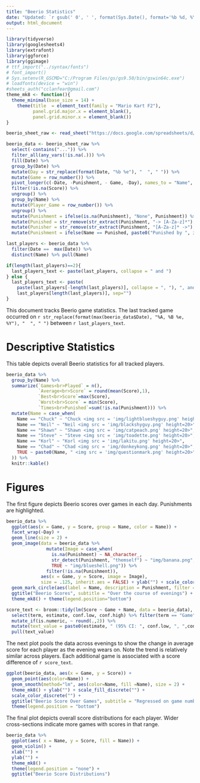 ```yaml
---
title: "Beerio Statistics"
date: "Updated: `r gsub(' 0', ' ', format(Sys.Date(), format='%b %d, %Y'))`"
output: html_document
---
```


```r
library(tidyverse)
library(googlesheets4)
library(extrafont)
library(ggforce)
library(ggimage)
# ttf_import("../syntax/fonts")
# font_import()
# Sys.setenv(R_GSCMD="C:/Program Files/gs/gs9.50/bin/gswin64c.exe")
# loadfonts(device = "win")
#sheets_auth("cclanfear@gmail.com")
theme_mk8 <- function(){
  theme_minimal(base_size = 14) + 
    theme(title  = element_text(family = "Mario Kart F2"), 
          panel.grid.major.x = element_blank(), 
          panel.grid.minor.x = element_blank())
}
```


```r
beerio_sheet_raw <- read_sheet("https://docs.google.com/spreadsheets/d/1V-7lY3NVqVGGEWL-jwwmjYcpLT8mJMN1MI11y-C3Bl0/", sheet = "Data")

beerio_data <- beerio_sheet_raw %>%
  select(-contains("...")) %>%
  filter_all(any_vars(!is.na(.))) %>%
  fill(Date) %>%
  group_by(Date) %>%
  mutate(Day = str_replace(format(Date, "%b %e"), "  ", " ")) %>%
  mutate(Game = row_number()) %>%
  pivot_longer(c(-Date, -Punishment, - Game, -Day), names_to = "Name", values_to = "Score") %>%
  filter(!is.na(Score)) %>%
  ungroup() %>%
  group_by(Name) %>%
  mutate(Player_Game = row_number()) %>%
  ungroup() %>%
  mutate(Punishment = ifelse(is.na(Punishment), "None", Punishment)) %>%
  mutate(Punished = str_remove(str_extract(Punishment, "-> [A-Za-z]*"), "-> ")) %>% 
  mutate(Punisher = str_remove(str_extract(Punishment, "[A-Za-z]* ->"), " ->")) %>%
  mutate(Punishment = ifelse(Name == Punished, paste0("Punished by ", ifelse(Punisher==Punished, "themself", Punisher)), NA) )

last_players <- beerio_data %>%
  filter(Date ==  max(Date)) %>%
  distinct(Name) %>% pull(Name)

if(length(last_players)==2){
  last_players_text <- paste(last_players, collapse = " and ")
} else {
  last_players_text <- paste(
    paste(last_players[-length(last_players)], collapse = ", "), ", and ",
    last_players[length(last_players)], sep="")
}

```

This document tracks Beerio game statistics. The last tracked game occurred on `r str_replace(format(max(beerio_data$Date), "%A, %B %e, %Y"), "  ", " ")` between `r last_players_text`.

# Descriptive Statistics

This table depicts overall Beerio statistics for all tracked players.

```r
beerio_data %>% 
  group_by(Name) %>% 
  summarize(`Games<br>Played` = n(), 
            `Average<br>Score` = round(mean(Score),1), 
            `Best<br>Score`=max(Score), 
            `Worst<br>Score` = min(Score),
            `Times<br>Punished`=sum(!is.na(Punishment))) %>% 
  mutate(Name = case_when(
    Name == "Chuck" ~ "Chuck <img src = 'img/lightblueshyguy.png' height=20>",
    Name == "Neil" ~ "Neil <img src = 'img/blackshyguy.png' height=20>",
    Name == "Shawn" ~ "Shawn <img src = 'img/catpeach.png' height=20>",
    Name == "Steve" ~ "Steve <img src = 'img/toadette.png' height=20>",
    Name == "Korl" ~ "Korl <img src = 'img/lakitu.png' height=20>",
    Name == "Chad" ~ "Chad <img src = 'img/donkeykong.png' height=20>",
    TRUE ~ paste0(Name, " <img src = 'img/questionmark.png' height=20>")
  )) %>%
  knitr::kable()
```

# Figures

The first figure depicts Beerio scores over games in each day. Punishments are highlighted.

```r
beerio_data %>%
  ggplot(aes(x = Game, y = Score, group = Name, color = Name)) + 
  facet_wrap(~Day) + 
  geom_line(size = 2) +
  geom_image(data = beerio_data %>%  
               mutate(Image = case_when(
                 is.na(Punishment) ~ NA_character_,
                 str_detect(Punishment, "themself") ~ "img/banana.png",
                 TRUE ~ "img/blueshell.png")) %>%
               filter(!is.na(Punishment)), 
             aes(x = Game, y = Score, image = Image), 
             size = .125, inherit.aes = FALSE) + ylab("") + scale_color_discrete("") +
  geom_mark_circle(aes(label = Name, description = Punishment, filter = !is.na(Punishment)), color = NA) +
  ggtitle("Beerio Scores", subtitle = "Over the course of evenings") +
  theme_mk8() + theme(legend.position="bottom")

score_text <- broom::tidy(lm(Score ~ Game + Name, data = beerio_data), conf.int=TRUE) %>% 
  select(term, estimate, conf.low, conf.high) %>% filter(term == "Game") %>%
  mutate_if(is.numeric, ~ round(.,2)) %>%
  mutate(text_value = paste0(estimate, " (95% CI: ", conf.low, ", ",conf.high, ")")) %>% 
  pull(text_value)

```

The next plot pools the data across evenings to show the change in average score for each player as the evening wears on. Note the trend is relatively similar across players. Each additional game is associated with a score difference of `r score_text`.

```r
ggplot(beerio_data, aes(x = Game, y = Score)) + 
  geom_point(aes(color=Name)) + 
  geom_smooth(method="lm", aes(color=Name, fill =Name), size = 2) + 
  theme_mk8() + ylab("") + scale_fill_discrete("") +
  scale_color_discrete("") +
  ggtitle("Beerio Score Over Games", subtitle = "Regressed on game number") + 
  theme(legend.position = "bottom")
```

The final plot depicts overall score distributions for each player. Wider cross-sections indicate more games with scores in that range.

```r
beerio_data %>%
  ggplot(aes( x = Name, y = Score, fill = Name)) + 
  geom_violin() + 
  xlab("") + 
  ylab("") + 
  theme_mk8() + 
  theme(legend.position = "none") + 
  ggtitle("Beerio Score Distributions")
```

